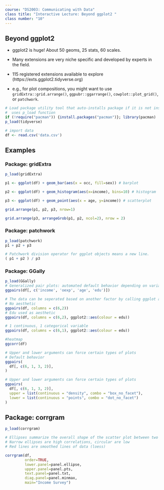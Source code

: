 ```yaml
---
course: "DS2003: Communicating with Data"
class title: "Interactive Lecture: Beyond ggplot2 "
class number: "10"
---
```


## Beyond ggplot2

- ggplot2 is huge! About 50 geoms, 25 stats, 60 scales.

- Many extensions are very niche specific and developed by experts in the field.

- 115 registered extensions available to explore (https://exts.ggplot2.tidyverse.org)

- e.g., for plot compositions, you might want to use `gridExtra::grid.arrange()`, `ggpubr::ggarrange()`, `cowplot::plot_grid()`, or `patchwork`.

```r
# Load package utility tool that auto-installs package if it is not installed
#  uses p_load function
if (!require("pacman")) {install.packages("pacman")}; library(pacman)
p_load(tidyverse)

```

```r
# import data
df <- read.csv('data.csv')
```

## Examples

### Package: gridExtra

```r
p_load(gridExtra)

p1 <- ggplot(df) + geom_bar(aes(x = occ, fill=sex)) # barplot

p2 <- ggplot(df) + geom_histogram(aes(x=income), bins=10) # histogram

p3 <- ggplot(df) + geom_point(aes(x = age, y=income)) # scatterplot

grid.arrange(p1, p2, p3, nrow=1)
```

```r
grid.arrange(p3, arrangeGrob(p1, p2, ncol=2), nrow = 2)
```

### Package: patchwork

```r
p_load(patchwork)
p1 + p2 + p3

```

```r
# Patchwork division operator for ggplot objects means a new line.
( p1 + p2 ) / p3
```


### Package: GGally

```r
p_load(GGally)
# Generalized pair plots: automated default behavior depending on variable types
ggpairs(df[, c('income', 'oexp', 'age', 'edu')])
```

```r
# The data can be seperated based on another factor by calling ggplot aes()
# No aesthetic
ggpairs(df, columns = c(6,2)) 
# Edu used as aesthetic
ggpairs(df, columns = c(6,2), ggplot2::aes(colour = edu)) 
```

```r
# 1 continuous, 1 categorical variable
ggpairs(df, columns = c(6,1), ggplot2::aes(colour = edu)) 
```

```r
#heatmap
ggcorr(df)
```

```r

# Upper and lower arguments can force certain types of plots
# Default behavior 
ggpairs(
  df[, c(6, 1, 3, 2)],
)

# Upper and lower arguments can force certain types of plots
ggpairs(
  df[, c(6, 1, 3, 2)],
  upper = list(continuous = "density", combo = "box_no_facet"),
  lower = list(continuous = "points", combo = "dot_no_facet")
)
```

## Package: corrgram
```r
p_load(corrgram)

# Ellipses summarize the overall shape of the scatter plot between two variables
# Narrow ellipses are high correlations, circular are low
# Red lines are smoothed lines of data (loess)

corrgram(df, 
         order=TRUE, 
         lower.panel=panel.ellipse, 
         upper.panel=panel.pts, 
         text.panel=panel.txt, 
         diag.panel=panel.minmax, 
         main="Income Survey") 

```

